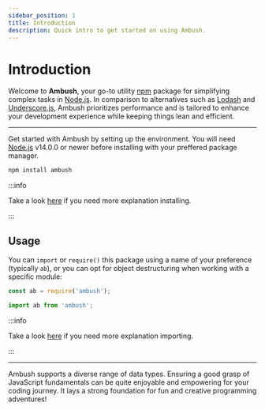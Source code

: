 ```yaml
---
sidebar_position: 1
title: Introduction
description: Quick intro to get started on using Ambush.
---
```



# Introduction

Welcome to **Ambush**, your go-to utility [npm](https://npmjs.com) package for simplifying complex tasks in [Node.js](node). In comparison to alternatives such as [Lodash](https://npmjs.com/package/lodash) and [Underscore.js](https://npmjs.com/package/underscore), Ambush prioritizes performance and is tailored to enhance your development experience while keeping things lean and efficient.

---

Get started with Ambush by setting up the environment. You will need [Node.js][node] v14.0.0 or newer before installing with your preffered package manager.

```bash npm2yarn
npm install ambush
```

:::info

Take a look [here](/docs/getting-started/install) if you need more explanation installing.

:::

## Usage

You can `import` or `require()` this package using a name of your preference (typically `ab`), or you can opt for object destructuring when working with a specific module:

<Tabs>
<TabItem value="cjs" label="CJS">

```js
const ab = require('ambush');
```

</TabItem>
<TabItem value="esm" label="ESM">

```js
import ab from 'ambush';
```

</TabItem>
</Tabs>

:::info

Take a look [here](/docs/getting-started/usage) if you need more explanation importing.

:::

---

Ambush supports a diverse range of data types. Ensuring a good grasp of JavaScript fundamentals can be quite enjoyable and empowering for your coding journey. It lays a strong foundation for fun and creative programming adventures!

[node]: https://nodejs.org/en
